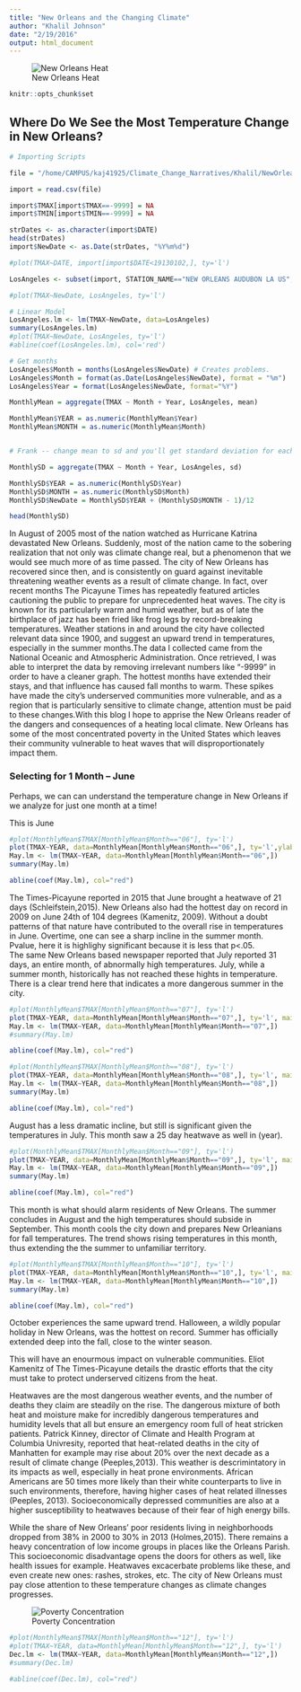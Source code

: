```yaml
---
title: "New Orleans and the Changing Climate"
author: "Khalil Johnson"
date: "2/19/2016"
output: html_document
---
```

![New Orleans Heat](New_Orleans_Temp.jpg)
```r
knitr::opts_chunk$set
```

## Where Do We See the Most Temperature Change in New Orleans?

```r
# Importing Scripts

file = "/home/CAMPUS/kaj41925/Climate_Change_Narratives/Khalil/NewOrleansNOAAdata.csv"

import = read.csv(file)
```

```r
import$TMAX[import$TMAX==-9999] = NA
import$TMIN[import$TMIN==-9999] = NA
```

```r
strDates <- as.character(import$DATE)
head(strDates)
import$NewDate <- as.Date(strDates, "%Y%m%d")
```

```r
#plot(TMAX~DATE, import[import$DATE<19130102,], ty='l')
```

```r
LosAngeles <- subset(import, STATION_NAME=="NEW ORLEANS AUDUBON LA US", select=c(STATION, STATION_NAME, DATE, NewDate, TMIN, TMAX, PRCP))
```

```r
#plot(TMAX~NewDate, LosAngeles, ty='l')
```

```r
# Linear Model
LosAngeles.lm <- lm(TMAX~NewDate, data=LosAngeles)
summary(LosAngeles.lm)
#plot(TMAX~NewDate, LosAngeles, ty='l')
#abline(coef(LosAngeles.lm), col='red')
```

```r
# Get months
LosAngeles$Month = months(LosAngeles$NewDate) # Creates problems.
LosAngeles$Month = format(as.Date(LosAngeles$NewDate), format = "%m")
LosAngeles$Year = format(LosAngeles$NewDate, format="%Y")
```

```r
MonthlyMean = aggregate(TMAX ~ Month + Year, LosAngeles, mean)

MonthlyMean$YEAR = as.numeric(MonthlyMean$Year)
MonthlyMean$MONTH = as.numeric(MonthlyMean$Month)


# Frank -- change mean to sd and you'll get standard deviation for each month/year.

MonthlySD = aggregate(TMAX ~ Month + Year, LosAngeles, sd)

MonthlySD$YEAR = as.numeric(MonthlySD$Year)
MonthlySD$MONTH = as.numeric(MonthlySD$Month)
MonthlySD$NewDate = MonthlySD$YEAR + (MonthlySD$MONTH - 1)/12

head(MonthlySD)
```
In August of 2005 most of the nation watched as Hurricane Katrina devastated New Orleans. Suddenly, most of the nation came to the sobering realization that not only was climate change real, but a phenomenon that we would see much more of as time passed. The city of New Orleans has recovered since then, and is consistently on guard against inevitable threatening weather events as a result of climate change. In fact, over recent months The Picayune Times has repeatedly featured articles cautioning the public to prepare for unprecedented heat waves. The city is known for its particularly warm and humid weather, but as of late the birthplace of jazz has been fried like frog legs by record-breaking temperatures. Weather stations in and around the city have collected relevant data since 1900, and suggest an upward trend in temperatures, especially in the summer months.The data I collected came from the National Oceanic and Atmospheric Administration. Once retrieved, I was able to interpret the data by removing irrelevant numbers like “-9999” in order to have a cleaner graph. The hottest months have extended their stays, and that influence has caused fall months to warm. These spikes have made the city’s underserved communities more vulnerable, and as a region that is particularly sensitive to climate change, attention must be paid to these changes.With this blog I hope to apprise the New Orleans reader of the dangers and consequences of a heating local climate. New Orleans has some of the most concentrated poverty in the United States which leaves their community vulnerable to heat waves that will disproportionately impact them.     

### Selecting for 1 Month -- June 

Perhaps, we can can understand the temperature change in New Orleans if we analyze for just one month at a time!

This is June

```r
#plot(MonthlyMean$TMAX[MonthlyMean$Month=="06"], ty='l')
plot(TMAX~YEAR, data=MonthlyMean[MonthlyMean$Month=="06",], ty='l',ylab = "Temperature (degrees Farenheit)") 
May.lm <- lm(TMAX~YEAR, data=MonthlyMean[MonthlyMean$Month=="06",])
summary(May.lm)

abline(coef(May.lm), col="red")
```

The Times-Picayune reported in 2015 that June brought a heatwave of 21 days (Schleifstein,2015). New Orleans also had the hottest day on record in 2009 on June 24th of 104 degrees (Kamenitz, 2009). Without a doubt patterns of that nature have contributed to the overall rise in temperatures in June. Overtime, one can see a sharp incline in the summer month. Pvalue, here it is highlighy significant because it is less that p<.05.  
The same New Orleans based newspaper reported that July reported 31 days, an entire month, of abnormally high temperatures. July, while a summer month, historically has not reached these hights in temperature. There is a clear trend here that indicates a more dangerous summer in the city. 

```r
#plot(MonthlyMean$TMAX[MonthlyMean$Month=="07"], ty='l')
plot(TMAX~YEAR, data=MonthlyMean[MonthlyMean$Month=="07",], ty='l', main="July") 
May.lm <- lm(TMAX~YEAR, data=MonthlyMean[MonthlyMean$Month=="07",])
#summary(May.lm)

abline(coef(May.lm), col="red")
```

```r
#plot(MonthlyMean$TMAX[MonthlyMean$Month=="08"], ty='l')
plot(TMAX~YEAR, data=MonthlyMean[MonthlyMean$Month=="08",], ty='l', main="August") 
May.lm <- lm(TMAX~YEAR, data=MonthlyMean[MonthlyMean$Month=="08",])
summary(May.lm)

abline(coef(May.lm), col="red")
```

August has a less dramatic incline, but still is significant given the temperatures in July. This month saw a 25 day heatwave as well in (year). 

```r
#plot(MonthlyMean$TMAX[MonthlyMean$Month=="09"], ty='l')
plot(TMAX~YEAR, data=MonthlyMean[MonthlyMean$Month=="09",], ty='l', main="September") 
May.lm <- lm(TMAX~YEAR, data=MonthlyMean[MonthlyMean$Month=="09",])
summary(May.lm)

abline(coef(May.lm), col="red")
```

This month is what should alarm residents of New Orleans. The summer concludes in August and the high temperatures should subside in September. This month cools the city down and prepares New Orleanians for fall temperatures. The trend shows rising temperatures in this month, thus extending the the summer to unfamiliar territory.  

```r
#plot(MonthlyMean$TMAX[MonthlyMean$Month=="10"], ty='l')
plot(TMAX~YEAR, data=MonthlyMean[MonthlyMean$Month=="10",], ty='l', main="October") 
May.lm <- lm(TMAX~YEAR, data=MonthlyMean[MonthlyMean$Month=="10",])
summary(May.lm)

abline(coef(May.lm), col="red")
```

October experiences the same upward trend. Halloween, a wildly popular holiday in New Orleans, was the hottest on record. Summer has officially extended deep into the fall, close to the winter season.

This will have an enourmous impact on vulnerable communities. Eliot Kamenitz of The Times-Picayune details the drastic efforts that the city must take to protect underserved citizens from the heat. 

Heatwaves are the most dangerous weather events, and the number of deaths they claim are steadily on the rise. The dangerous mixture of both heat and moisture make for incredibly dangerous temperatures and humidity levels that all but ensure an emergency room full of heat stricken patients. Patrick Kinney, director of Climate and Health Program at Columbia Univresity, reported that heat-related deaths in the city of Manhatten for example may rise about 20% over the next decade as a result of climate change (Peeples,2013). This weather is descrimintatory in its impacts as well, especially in heat prone environments. African Americans are 50 times more likely than their white counterparts to live in such environments, therefore, having higher cases of heat related illnesses (Peeples, 2013). Socioeconomically depressed communities are also at a higher susceptibility to heatwaves because of their fear of high energy bills. 

While the share of New Orleans' poor residents living in neighborhoods dropped from 38% in 2000 to 30% in 2013 (Holmes,2015). There remains a heavy concentration of low income groups in places like the Orleans Parish. This socioeconomic disadvantage opens the doors for others as well, like health issues for example. Heatwaves excacerbate problems like these, and even create new ones: rashes, strokes, etc. The city of New Orleans must pay close attention to these temperature changes as climate changes progresses. 

![Poverty Concentration](PovertyConcentration.png)
```r
#plot(MonthlyMean$TMAX[MonthlyMean$Month=="12"], ty='l')
#plot(TMAX~YEAR, data=MonthlyMean[MonthlyMean$Month=="12",], ty='l') 
Dec.lm <- lm(TMAX~YEAR, data=MonthlyMean[MonthlyMean$Month=="12",])
#summary(Dec.lm)

#abline(coef(Dec.lm), col="red")

```